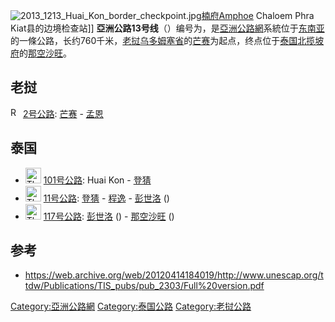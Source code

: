 {{多個問題|
{{Notability Unreferenced |time=2019-04-21T12:00:28+00:00}}
{{no footnotes|time=2017-01-20T01:51:11+00:00}}
{{refimprove|time=2017-01-20T01:51:11+00:00}}
}}
{{泛亚公路信息框
|number=13
|length={{convert|760|km|mi|lk=on}}
|starting_terminus={{LAO}}[[芒赛|芒赛]]
|ending_terminus={{THA}}[[北榄坡|北榄坡]]
|countries={{LAO}}<br />{{THA}}
}}

[[File:2013_1213_Huai_Kon_border_checkpoint.jpg|thumb]][[楠府|楠府]]Amphoe Chaloem Phra Kiat县的边境检查站]]
'''亞洲公路13号线'''（{{lang-en|'''Asian Highway 13'''}}）编号为{{Asian Highway nopic|13}}，是[[亞洲公路網|亞洲公路網]]系統位于[[东南亚|东南亚]]的一條公路，长约760千米，[[老挝|老挝]][[乌多姆塞省|乌多姆塞省]]的[[芒赛|芒赛]]为起点，终点位于[[泰国|泰国]][[北揽坡府|北揽坡府]]的[[北欖坡|那空沙旺]]。

==老挝==
[[File:Route_2W,_LAO.png|x16px]] [[2號公路_(寮國)|2号公路]]: [[芒赛|芒赛]] - [[孟恩|孟恩]]

==泰国==
*[[File:Thai_Highway-101.svg|25px]] [[101号公路（泰国）|101号公路]]: Huai Kon - [[登猜县|登猜]]
*[[File:Thai_Highway-11.svg|25px]] [[11号公路（泰国）|11号公路]]: [[登猜县|登猜]] - [[程逸|程逸]] - [[彭世洛|彭世洛]] ({{Asian Highway nopic|16}})
*[[File:Thai_Highway-117.svg|25px]] [[117号公路（泰国）|117号公路]]: [[彭世洛|彭世洛]] ({{Asian Highway nopic|16}}) - [[北欖坡|那空沙旺]] ({{Asian Highway nopic|2}})

== 参考 ==
* https://web.archive.org/web/20120414184019/http://www.unescap.org/ttdw/Publications/TIS_pubs/pub_2303/Full%20version.pdf 

{{亞洲公路網}}
{{Road-stub}}
[[Category:亞洲公路網|Category:亞洲公路網]]
[[Category:泰国公路|Category:泰国公路]]
[[Category:老挝公路|Category:老挝公路]]